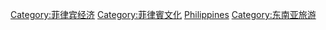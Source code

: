 {{Commonscat|Tourism in the Philippines}}
[[Category:菲律宾经济|Category:菲律宾经济]]
[[Category:菲律賓文化|Category:菲律賓文化]]
[[Category:亚洲各国旅游|Philippines]]
[[Category:东南亚旅游|Category:东南亚旅游]]